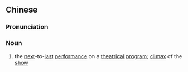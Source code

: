 {{also|压轴戏}}
==Chinese==
{{zh-forms|s=压轴戏|type=21}}

===Pronunciation===
{{zh-pron
|m=yāzhóuxì,er=2
|c=aat3 zuk6 hei3
|cat=n
}}

===Noun===
{{zh-noun}}

# the [[next]]-to-[[last]] [[performance]] on a [[theatrical]] [[program]]; [[climax]] of the [[show]]